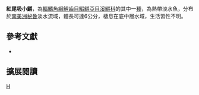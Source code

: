 {{Speciesbox 
| taxon = Apyolebias rubrocaudatus
| status = NE
| status_system = IUCN3.1
| authority =  [[Seegers|Seegers]], 1984
| synonyms = *''Pterolebias rubrocaudatus,Seegers, 1984''
}}
'''紅尾吸小鱂'''，為[[輻鰭魚綱|輻鰭魚綱]][[鯉齒目|鯉齒目]][[鰕鱂亞目|鰕鱂亞目]][[溪鱂科|溪鱂科]]的其中一[[種|種]]，為熱帶淡水魚，分布於[[南美洲|南美洲]][[秘魯|秘魯]]淡水流域，體長可達6公分，棲息在底中層水域，生活習性不明。
== 參考文獻 ==
*{{FishBase_species|genus=Aphyolebias|species=rubrocaudatus|year=2014|month=8}}

== 擴展閱讀 ==
{{refbegin}}
{{wikispecies-inline|Aphyolebias rubrocaudatus|紅尾吸小鱂}}
{{refend}}
{{Taxonbar|from=Q2378466}}

[[Category:吸小鱂屬|H]]


{{魚類小作品}}